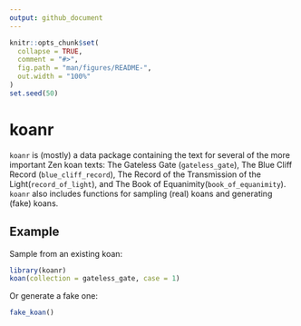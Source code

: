 ```yaml
---
output: github_document
---
```


<!-- README.md is generated from README.Rmd. Please edit that file -->

```r
knitr::opts_chunk$set(
  collapse = TRUE,
  comment = "#>",
  fig.path = "man/figures/README-",
  out.width = "100%"
)
set.seed(50)
```
# koanr

`koanr` is (mostly) a data package containing the text for several of the more important Zen koan texts: The Gateless Gate (`gateless_gate`), The Blue Cliff Record (`blue_cliff_record`), The Record of the Transmission of the Light(`record_of_light`), and The Book of Equanimity(`book_of_equanimity`). `koanr` also includes functions for sampling (real) koans and generating (fake) koans.


## Example

Sample from an existing koan:

```r
library(koanr)
koan(collection = gateless_gate, case = 1)
```

Or generate a fake one:

```r
fake_koan()
```

